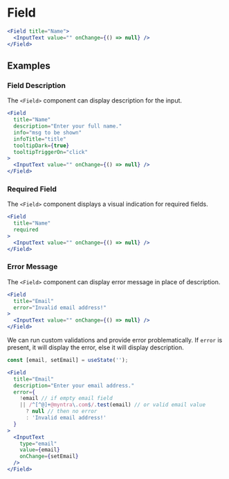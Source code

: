 
# Field

<Documenter component={Field}>

```jsx preview
<Field title="Name">
  <InputText value="" onChange={() => null} />
</Field>
```

</Documenter>

## Examples

### Field Description

The `<Field>` component can display description for the input.

```jsx preview
<Field
  title="Name"
  description="Enter your full name."
  info="msg to be shown"
  infoTitle="title"
  tooltipDark={true}
  tooltipTriggerOn="click"
>
  <InputText value="" onChange={() => null} />
</Field>
```

### Required Field

The `<Field>` component displays a visual indication for required fields.

```jsx preview
<Field
  title="Name"
  required
>
  <InputText value="" onChange={() => null} />
</Field>
```

### Error Message

The `<Field>` component can display error message in place of description.

```jsx preview
<Field
  title="Email"
  error="Invalid email address!"
>
  <InputText value="" onChange={() => null} />
</Field>
```

We can run custom validations and provide error problematically. If `error` is present,
it will display the error, else it will display description.

```jsx preview
const [email, setEmail] = useState('');

<Field
  title="Email"
  description="Enter your email address."
  error={
    !email // if empty email field
    || /^[^@]+@myntra\.com$/.test(email) // or valid email value
      ? null // then no error
      : 'Invalid email address!'
  }
>
  <InputText
    type="email"
    value={email}
    onChange={setEmail}
  />
</Field>
```
